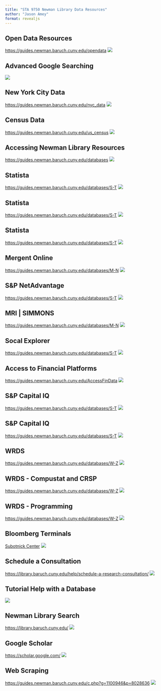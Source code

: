 ```yaml
---
title: "STA 9750 Newman Library Data Resources"
author: "Jason Amey"
format: revealjs
---
```


## Open Data Resources
[https://guides.newman.baruch.cuny.edu/opendata](https://guides.newman.baruch.cuny.edu/opendata)
![](images/library-presentation/open-data.jpg)


## Advanced Google Searching
![](images/library-presentation/advanced-google.jpg)

## New York City Data
[https://guides.newman.baruch.cuny.edu/nyc_data](https://guides.newman.baruch.cuny.edu/nyc_data)
![](images/library-presentation/nyc-data.jpg)

## Census Data
[https://guides.newman.baruch.cuny.edu/us_census](https://guides.newman.baruch.cuny.edu/us_census)
![](images/library-presentation/census-data.jpg)


## Accessing Newman Library Resources
[https://guides.newman.baruch.cuny.edu/databases](https://guides.newman.baruch.cuny.edu/databases)
![](images/library-presentation/newman-library-databases.jpg)

## Statista
[https://guides.newman.baruch.cuny.edu/databases/S-T](https://guides.newman.baruch.cuny.edu/databases/S-T)
![](images/library-presentation/statista-1.jpg)


## Statista
[https://guides.newman.baruch.cuny.edu/databases/S-T](https://guides.newman.baruch.cuny.edu/databases/S-T)
![](images/library-presentation/statista-2.jpg)


## Statista
[https://guides.newman.baruch.cuny.edu/databases/S-T](https://guides.newman.baruch.cuny.edu/databases/S-T)
![](images/library-presentation/statista-3.jpg)

## Mergent Online
[https://guides.newman.baruch.cuny.edu/databases/M-N](https://guides.newman.baruch.cuny.edu/databases/M-N)
![](images/library-presentation/mergent-online.jpg)

## S&P NetAdvantage
[https://guides.newman.baruch.cuny.edu/databases/S-T](https://guides.newman.baruch.cuny.edu/databases/S-T)
![](images/library-presentation/net-advantage.jpg)


## MRI | SIMMONS
[https://guides.newman.baruch.cuny.edu/databases/M-N](https://guides.newman.baruch.cuny.edu/databases/M-N)
![](images/library-presentation/mri-simmons.jpg)

## Socal Explorer
[https://guides.newman.baruch.cuny.edu/databases/S-T](https://guides.newman.baruch.cuny.edu/databases/S-T)
![](images/library-presentation/social-explorer.jpg)

## Access to Financial Platforms
[https://guides.newman.baruch.cuny.edu/AccessFinData](https://guides.newman.baruch.cuny.edu/AccessFinData)
![](images/library-presentation/access-to-finance-platforms.jpg)

## S&P Capital IQ
[https://guides.newman.baruch.cuny.edu/databases/S-T](https://guides.newman.baruch.cuny.edu/databases/S-T)
![](images/library-presentation/cap-iq.jpg)

## S&P Capital IQ
[https://guides.newman.baruch.cuny.edu/databases/S-T](https://guides.newman.baruch.cuny.edu/databases/S-T)
![](images/library-presentation/cap-iq.jpg)


## WRDS
[https://guides.newman.baruch.cuny.edu/databases/W-Z](https://guides.newman.baruch.cuny.edu/databases/W-Z)
![](images/library-presentation/wrds-1.jpg)

## WRDS - Compustat and CRSP 
[https://guides.newman.baruch.cuny.edu/databases/W-Z](https://guides.newman.baruch.cuny.edu/databases/W-Z)
![](images/library-presentation/wrds-2.jpg)


## WRDS - Programming
[https://guides.newman.baruch.cuny.edu/databases/W-Z](https://guides.newman.baruch.cuny.edu/databases/W-Z)
![](images/library-presentation/wrds-3.jpg)



## Bloomberg Terminals
[Subotnick Center](https://zicklin.baruch.cuny.edu/faculty-research/centers-institutes/subotnick-financial-services-center/)
![](images/library-presentation/bloomberg.jpg)


## Schedule a Consultation
[https://library.baruch.cuny.edu/help/schedule-a-research-consultation/](https://library.baruch.cuny.edu/help/schedule-a-research-consultation)
![](images/library-presentation/schedule-consultation.jpg)



## Tutorial Help with a Database
![](images/library-presentation/youtube.jpg)


## Newman Library Search
[https://library.baruch.cuny.edu/](https://library.baruch.cuny.edu/)
![](images/library-presentation/newman-library-search.jpg)

## Google Scholar
[https://scholar.google.com/](https://scholar.google.com/)
![](images/library-presentation/google-scholar.jpg)


## Web Scraping
[https://guides.newman.baruch.cuny.edu/c.php?g=1100946&p=8028636](https://guides.newman.baruch.cuny.edu/c.php?g=1100946&p=8028636)
![](images/library-presentation/web-scraping.jpg)





